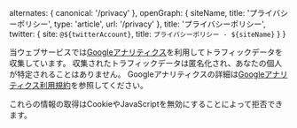 

  alternates: {
    canonical: '/privacy'
  },
  openGraph: {
    siteName,
    title: 'プライバシーポリシー',
    type: 'article',
    url: '/privacy'
  },
  title: 'プライバシーポリシー',
  twitter: {
    site: `@${twitterAccount}`,
    title: `プライバシーポリシー - ${siteName}`
  }
}

当ウェブサービスでは[Googleアナリティクス](https://developers.google.com/analytics/?hl=ja)を利用してトラフィックデータを収集しています。
収集されたトラフィックデータは匿名化され、あなたの個人が特定されることはありません。
Googleアナリティクスの詳細は[Googleアナリティクス利用規約](https://marketingplatform.google.com/about/analytics/terms/jp/)を参照してください。

これらの情報の取得はCookieやJavaScriptを無効にすることによって拒否できます。
